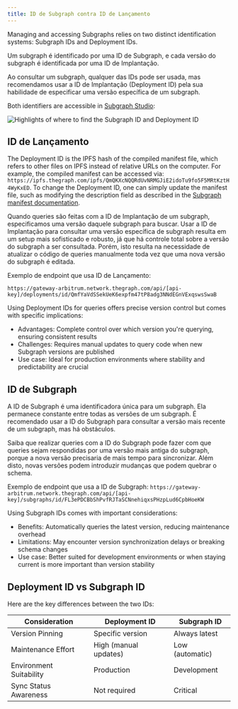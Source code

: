 ```yaml
---
title: ID de Subgraph contra ID de Lançamento
---
```


Managing and accessing Subgraphs relies on two distinct identification systems: Subgraph IDs and Deployment IDs.

Um subgraph é identificado por uma ID de Subgraph, e cada versão do subgraph é identificada por uma ID de Implantação.

Ao consultar um subgraph, qualquer das IDs pode ser usada, mas recomendamos usar a ID de Implantação (Deployment ID) pela sua habilidade de especificar uma versão específica de um subgraph.

Both identifiers are accessible in [Subgraph Studio](https://thegraph.com/studio/):

![Highlights of where to find the Subgraph ID and Deployment ID](/img/subgraph-id-vs-deployment-id.png)

## ID de Lançamento

The Deployment ID is the IPFS hash of the compiled manifest file, which refers to other files on IPFS instead of relative URLs on the computer. For example, the compiled manifest can be accessed via: `https://ipfs.thegraph.com/ipfs/QmQKXcNQQRdUvNRMGJiE2idoTu9fo5F5MRtKztH4WyKxED`. To change the Deployment ID, one can simply update the manifest file, such as modifying the description field as described in the [Subgraph manifest documentation](https://github.com/graphprotocol/graph-node/blob/master/docs/subgraph-manifest.md#13-top-level-api).

Quando queries são feitas com a ID de Implantação de um subgraph, especificamos uma versão daquele subgraph para buscar. Usar a ID de Implantação para consultar uma versão específica de subgraph resulta em um setup mais sofisticado e robusto, já que há controle total sobre a versão do subgraph a ser consultada. Porém, isto resulta na necessidade de atualizar o código de queries manualmente toda vez que uma nova versão do subgraph é editada.

Exemplo de endpoint que usa ID de Lançamento:

`https://gateway-arbitrum.network.thegraph.com/api/[api-key]/deployments/id/QmfYaVdSSekUeK6expfm47tP8adg3NNdEGnVExqswsSwaB`

Using Deployment IDs for queries offers precise version control but comes with specific implications:

- Advantages: Complete control over which version you're querying, ensuring consistent results
- Challenges: Requires manual updates to query code when new Subgraph versions are published
- Use case: Ideal for production environments where stability and predictability are crucial

## ID de Subgraph

A ID de Subgraph é uma identificadora única para um subgraph. Ela permanece constante entre todas as versões de um subgraph. É recomendado usar a ID do Subgraph para consultar a versão mais recente de um subgraph, mas há obstáculos.

Saiba que realizar queries com a ID do Subgraph pode fazer com que queries sejam respondidas por uma versão mais antiga do subgraph, porque a nova versão precisaria de mais tempo para sincronizar. Além disto, novas versões podem introduzir mudanças que podem quebrar o schema.

Exemplo de endpoint que usa a ID de Subgraph: `https://gateway-arbitrum.network.thegraph.com/api/[api-key]/subgraphs/id/FL3ePDCBbShPvfRJTaSCNnehiqxsPHzpLud6CpbHoeKW`

Using Subgraph IDs comes with important considerations:

- Benefits: Automatically queries the latest version, reducing maintenance overhead
- Limitations: May encounter version synchronization delays or breaking schema changes
- Use case: Better suited for development environments or when staying current is more important than version stability

## Deployment ID vs Subgraph ID

Here are the key differences between the two IDs:

| Consideration           | Deployment ID         | Subgraph ID     |
| ----------------------- | --------------------- | --------------- |
| Version Pinning         | Specific version      | Always latest   |
| Maintenance Effort      | High (manual updates) | Low (automatic) |
| Environment Suitability | Production            | Development     |
| Sync Status Awareness   | Not required          | Critical        |
